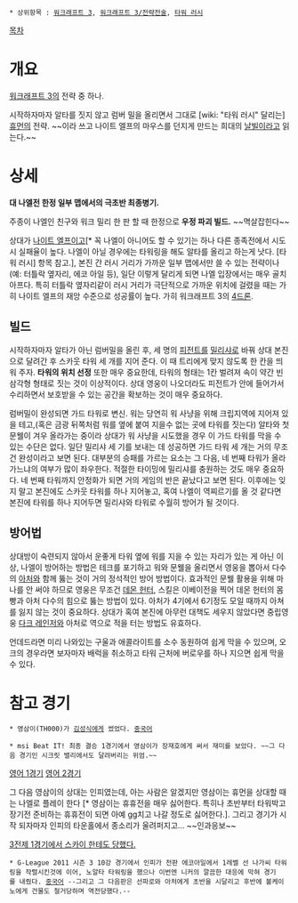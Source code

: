  * 상위항목 : [[워크래프트 3]], [[워크래프트 3/전략전술]], [[타워 러시]]

[[목차]]

= 개요 =
[[워크래프트 3]]의 전략 중 하나.

시작하자마자 알타를 짓지 않고 럼버 밀을 올리면서 그대로 [wiki: "타워 러시" 달리는] [[휴먼]]의 전략. ~~이라 쓰고 나이트 엘프의 마우스를 던지게 만드는 희대의 [[날빌]]이라고 읽는다.~~

= 상세 =
'''대 나엘전 한정 일부 맵에서의 극초반 최종병기.'''

주종이 나엘인 친구와 워크 밀리 한 판 할 때 한정으로 '''우정 파괴 빌드.''' ~~멱살잡힌다~~

상대가 [[나이트 엘프]]이고[* 꼭 나엘이 아니어도 할 수 있기는 하나 다른 종족전에서 시도시 실패율이 높다. 나엘이 아닐 경우에는 타워링을 해도 알타를 올리고 하는게 낫다. [타워 러시] 항목 참고.], 본진 간 러시 거리가 가까운 일부 맵에서만 쓸 수 있는 전략이나(예: 터틀락 옆자리, 에코 아일 등), 일단 이렇게 달리게 되면 나엘 입장에서는 매우 골치 아프다. 특히 터틀락 옆자리같이 러시 거리가 극단적으로 가까운 위치에 걸렸을 때는 가히 나이트 엘프의 재앙 수준으로 성공률이 높다. 가히 워크래프트 3의 [[4드론]].

== 빌드 ==
시작하자마자 알타가 아닌 럼버밀을 올린 후, 세 명의 [[피전트]]를 [[밀리샤]]로 바꿔 상대 본진으로 달려간 후 스카웃 타워 세 개를 지어 준다. 이 때 트리에게 맞지 않도록 한 칸을 띄워 주자. '''타워의 위치 선정''' 또한 매우 중요한데, 타워의 형태는 1칸 벌려져 속이 약간 빈 삼각형 형태로 짓는 것이 이상적이다. 상대 영웅이 나오더라도 피전트가 안에 들어가서 수리하면서 보호받을 수 있는 공간을 확보하는 것이 매우 중요하다.

럼버밀이 완성되면 가드 타워로 변신. 워는 당연히 워 사냥을 위해 크립지역에 지어져 있을 테고,(혹은 금광 뒤쪽처럼 워를 옆에 붙여 지을수 없는 곳에 타워를 짓는다) 알타와 첫 문웰이 겨우 올라가는 중이라 상대가 워 사냥을 시도했을 경우 이 가드 타워를 막을 수 있는 수단은 없다. 일단 밀리샤 세 기를 보내는 데 성공하면 가드 타워 세 개는 거의 무조건 완성이라고 보면 된다. 대부분의 승패를 가르는 요소는 그 다음, 네 번째 타워가 올라가느냐의 여부가 많이 좌우한다. 적절한 타이밍에 밀리샤를 충원하는 것도 매우 중요하다. 네 번째 타워까지 안정화가 되면 거의 게임의 반은 끝났다고 보면 된다. 이후에는 잊지 말고 본진에도 스카웃 타워를 하나 지어놓고, 혹여 나엘이 역찌르기를 올 것 같다면 본진에 타워를 하나 지어두면 밀리샤와 타워로 수월히 방어가 될 것이다.

== 방어법 ==
상대방이 숙련되지 않아서 운좋게 타워 옆에 워를 지을 수 있는 자리가 있는 게 아닌 이상, 나엘이 방어하는 방법은 테크를 포기하고 워와 문웰을 올리면서 영웅을 뽑아서 다수의 [[아처]]와 함께 뚫는 것이 거의 정석적인 방어 방법이다. 효과적인 문웰 활용을 위해 마나를 안 써야 하므로 영웅은 무조건 [[데몬 헌터]], 스킬은 이베이전을 찍어 데몬 헌터의 몸빵과 아처 다수의 힘으로 뚫는 방법이 있다. 아처가 4기에서 6기정도 모일 때까지 아쳐를 잃지 않는 것이 중요하다. 상대가 혹여 본진에 아무런 대책도 세우지 않았다면 중립영웅 [[다크 레인저]]와 아처로 역으로 적을 터는 방법도 유효하다. 

언데드라면 미리 나와있는 구울과 애콜라이트를 소수 동원하여 쉽게 막을 수 있으며, 오크의 경우라면 보자마자 배럭을 취소하고 타워 근처에 버로우를 하나 지으면 쉽게 막을 수 있다.

= 참고 경기 =
 * 영삼이(TH000)가 [[김성식]]에게 썼었다. [http://www.tudou.com/programs/view/hE64c41sG9M/?fr=rec1 중국어]

 * msi Beat IT! 최종 결승 1경기에서 영삼이가 장재호에게 써서 재미를 보았다. ~~그 다음 경기인 시크릿 밸리에서도 달려버리는 위엄.~~
[http://www.youtube.com/watch?v=sAt7Bqxz49w 영어 1경기]
[http://www.youtube.com/watch?v=e2LPI6mR68c 영어 2경기]

그 다음 영삼이의 상대는 인피였는데, 아는 사람은 알겠지만 영삼이는 휴먼을 상대할 때는 나엘로 플레이 한다 [* 영삼이는 휴휴전을 매우 싫어한다. 특히나 초반부터 타워박고 장기전 준비하는 휴휴전이 되면 아예 gg치고 나갈 정도로 싫어한다.]. 그리고 경기가 시작 되자마자 인피의 타운홀에서 종소리가 울려퍼지고... ~~인과응보~~

[http://jupanda.tistory.com/396 3전제 1경기에서 스카이 한테도 당했다.]

 * G-League 2011 시즌 3 10강 경기에서 인피가 전판 에코아일에서 1레벨 선 나가씨 타워링을 작렬시킨것에 이어, 노알타 타워링을 했으나 이번엔 니커의 깔끔한 대응에 막혀 경기를 내줬다. [http://v.youku.com/v_show/id_XMzI5NTE0MzY4.html 중국어] --그리고 그 다음판은 선파로와 아처에게 초반을 시달리고 후반에 볼케이노에게 건물도 철거당하며 역전당했다.--
